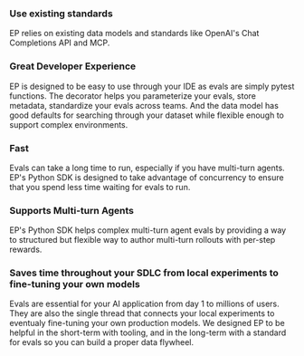 ### Use existing standards

EP relies on existing data models and standards like OpenAI's Chat Completions
API and MCP.

### Great Developer Experience

EP is designed to be easy to use through your IDE as evals are simply pytest
functions. The decorator helps you parameterize your evals, store metadata,
standardize your evals across teams. And the data model has good defaults for
searching through your dataset while flexible enough to support complex
environments.

### Fast

Evals can take a long time to run, especially if you have multi-turn agents.
EP's Python SDK is designed to take advantage of concurrency to ensure that you
spend less time waiting for evals to run.

### Supports Multi-turn Agents

EP's Python SDK helps complex multi-turn agent evals by providing a way to
structured but flexible way to author multi-turn rollouts with per-step rewards.

### Saves time throughout your SDLC from local experiments to fine-tuning your own models

Evals are essential for your AI application from day 1 to millions of users.
They are also the single thread that connects your local experiments to
eventualy fine-tuning your own production models. We designed EP to be helpful
in the short-term with tooling, and in the long-term with a standard for evals
so you can build a proper data flywheel.
